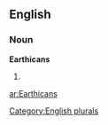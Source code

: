 
==English==

===Noun===
'''Earthicans'''

# {{plural of|[[Earthican]]}}

[[Category:English plurals]]

[[ar:Earthicans]]